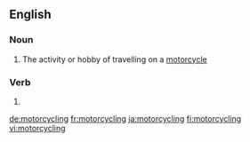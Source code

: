 ==English==

===Noun===
{{en-noun|-}}

# The activity or hobby of travelling on a [[motorcycle]]

===Verb===
{{head|en|present participle}}

# {{present participle of|motorcycle|lang=en|nocat=1}}

[[de:motorcycling]]
[[fr:motorcycling]]
[[ja:motorcycling]]
[[fi:motorcycling]]
[[vi:motorcycling]]